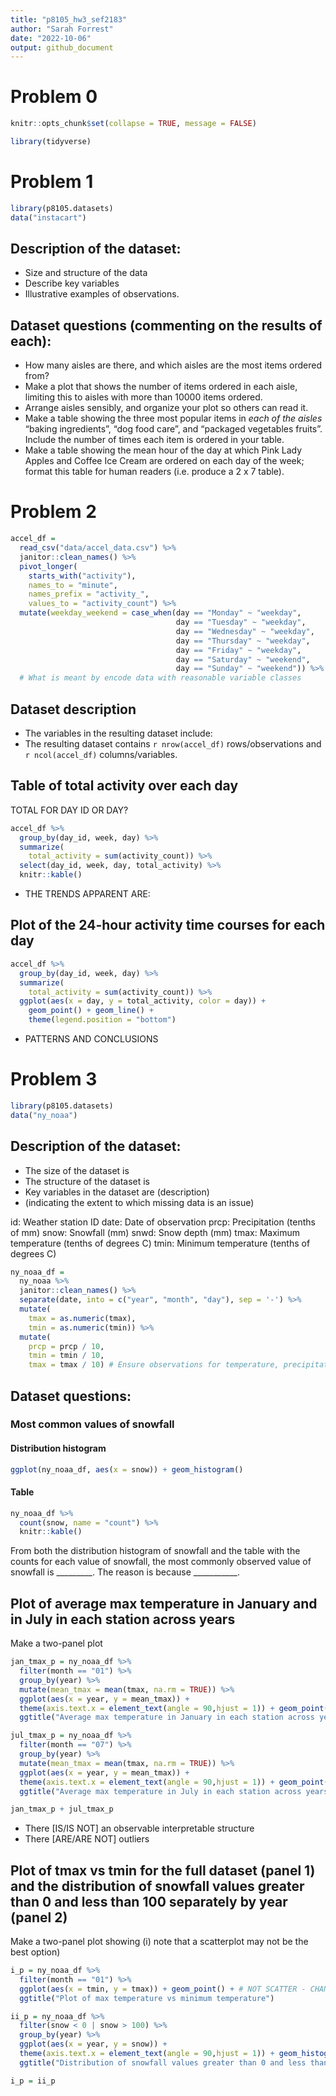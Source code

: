 ```yaml
---
title: "p8105_hw3_sef2183"
author: "Sarah Forrest"
date: "2022-10-06"
output: github_document
---
```


# Problem 0

```r
knitr::opts_chunk$set(collapse = TRUE, message = FALSE)
```

```r
library(tidyverse)
```

# Problem 1

```r
library(p8105.datasets)
data("instacart")
```

## Description of the dataset:
* Size and structure of the data
* Describe key variables
* Illustrative examples of observations.

## Dataset questions (commenting on the results of each):
* How many aisles are there, and which aisles are the most items ordered from?
* Make a plot that shows the number of items ordered in each aisle, limiting this to aisles with more than 10000 items ordered. 
* Arrange aisles sensibly, and organize your plot so others can read it.
* Make a table showing the three most popular items in *each of the aisles* “baking ingredients”, “dog food care”, and “packaged vegetables fruits”. Include the number of times each item is ordered in your table.
* Make a table showing the mean hour of the day at which Pink Lady Apples and Coffee Ice Cream are ordered on each day of the week; format this table for human readers (i.e. produce a 2 x 7 table).

# Problem 2
```r
accel_df = 
  read_csv("data/accel_data.csv") %>%
  janitor::clean_names() %>%
  pivot_longer(
    starts_with("activity"),
    names_to = "minute",
    names_prefix = "activity_", 
    values_to = "activity_count") %>%
  mutate(weekday_weekend = case_when(day == "Monday" ~ "weekday",
                                     day == "Tuesday" ~ "weekday",
                                     day == "Wednesday" ~ "weekday",
                                     day == "Thursday" ~ "weekday",
                                     day == "Friday" ~ "weekday",
                                     day == "Saturday" ~ "weekend",
                                     day == "Sunday" ~ "weekend")) %>%
  # What is meant by encode data with reasonable variable classes
```

## Dataset description
* The variables in the resulting dataset include: 
* The resulting dataset contains `r nrow(accel_df)` rows/observations and `r ncol(accel_df)` columns/variables.

## Table of total activity over each day
TOTAL FOR DAY ID OR DAY?

```r
accel_df %>%
  group_by(day_id, week, day) %>%
  summarize(
    total_activity = sum(activity_count)) %>% 
  select(day_id, week, day, total_activity) %>% 
  knitr::kable()
```

* THE TRENDS APPARENT ARE:

## Plot of the 24-hour activity time courses for each day 

```r
accel_df %>%
  group_by(day_id, week, day) %>%
  summarize(
    total_activity = sum(activity_count)) %>% 
  ggplot(aes(x = day, y = total_activity, color = day)) + 
    geom_point() + geom_line() + 
    theme(legend.position = "bottom")
```

* PATTERNS AND CONCLUSIONS

# Problem 3

```r
library(p8105.datasets)
data("ny_noaa")
```

## Description of the dataset:
* The size of the dataset is
* The structure of the dataset is
* Key variables in the dataset are (description)
* (indicating the extent to which missing data is an issue)

id: Weather station ID
date: Date of observation
prcp: Precipitation (tenths of mm)
snow: Snowfall (mm)
snwd: Snow depth (mm)
tmax: Maximum temperature (tenths of degrees C)
tmin: Minimum temperature (tenths of degrees C)

```r
ny_noaa_df = 
  ny_noaa %>%
  janitor::clean_names() %>%
  separate(date, into = c("year", "month", "day"), sep = '-') %>%
  mutate(
    tmax = as.numeric(tmax),
    tmin = as.numeric(tmin)) %>%
  mutate(
    prcp = prcp / 10, 
    tmin = tmin / 10,
    tmax = tmax / 10) # Ensure observations for temperature, precipitation, and snowfall are given in reasonable units?
```

## Dataset questions:
### Most common values of snowfall
#### Distribution histogram

```r
ggplot(ny_noaa_df, aes(x = snow)) + geom_histogram()
```

#### Table
```r
ny_noaa_df %>%
  count(snow, name = "count") %>% 
  knitr::kable()
```

From both the distribution histogram of snowfall and the table with the counts for each value of snowfall, the most commonly observed value of snowfall is _________. The reason is because ___________.

## Plot of average max temperature in January and in July in each station across years
Make a two-panel plot

```r
jan_tmax_p = ny_noaa_df %>%
  filter(month == "01") %>% 
  group_by(year) %>% 
  mutate(mean_tmax = mean(tmax, na.rm = TRUE)) %>% 
  ggplot(aes(x = year, y = mean_tmax)) + 
  theme(axis.text.x = element_text(angle = 90,hjust = 1)) + geom_point() +
  ggtitle("Average max temperature in January in each station across years")

jul_tmax_p = ny_noaa_df %>%
  filter(month == "07") %>% 
  group_by(year) %>% 
  mutate(mean_tmax = mean(tmax, na.rm = TRUE)) %>% 
  ggplot(aes(x = year, y = mean_tmax)) + 
  theme(axis.text.x = element_text(angle = 90,hjust = 1)) + geom_point() +
  ggtitle("Average max temperature in July in each station across years")

jan_tmax_p + jul_tmax_p
```

* There [IS/IS NOT] an observable interpretable structure
* There [ARE/ARE NOT] outliers

## Plot of tmax vs tmin for the full dataset (panel 1) and the distribution of snowfall values greater than 0 and less than 100 separately by year (panel 2)
Make a two-panel plot showing 
(i) note that a scatterplot may not be the best option)

```r
i_p = ny_noaa_df %>%
  filter(month == "01") %>% 
  ggplot(aes(x = tmin, y = tmax)) + geom_point() + # NOT SCATTER - CHANGE
  ggtitle("Plot of max temperature vs minimum temperature")

ii_p = ny_noaa_df %>%
  filter(snow < 0 | snow > 100) %>% 
  group_by(year) %>% 
  ggplot(aes(x = year, y = snow)) + 
  theme(axis.text.x = element_text(angle = 90,hjust = 1)) + geom_histogram() +
  ggtitle("Distribution of snowfall values greater than 0 and less than 100 by year")

i_p = ii_p
```
